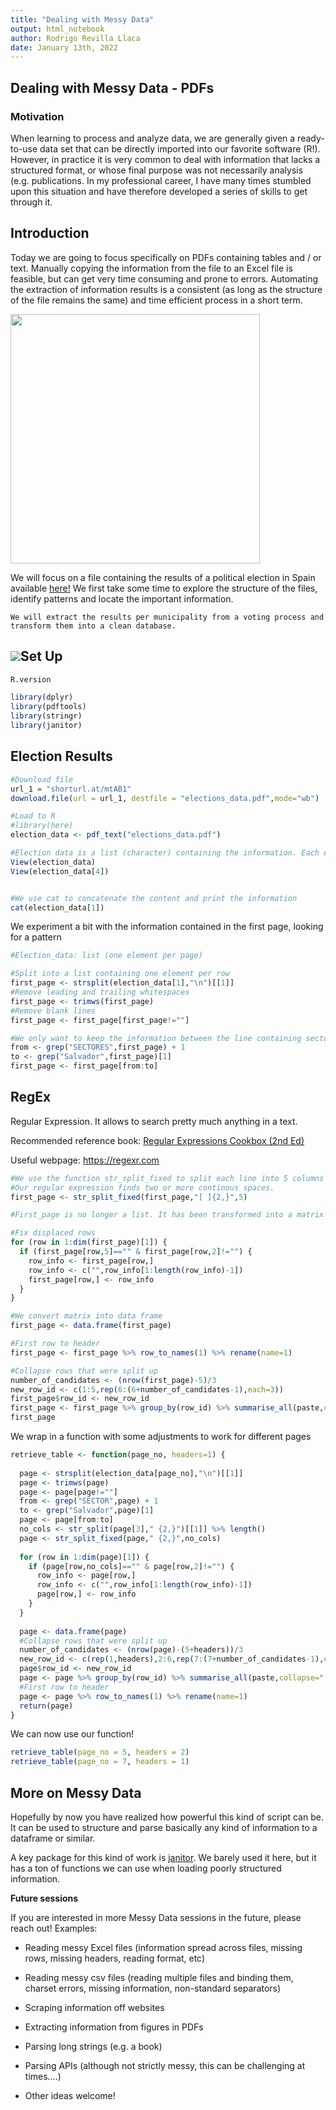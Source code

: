 ```yaml
---
title: "Dealing with Messy Data"
output: html_notebook
author: Rodrigo Revilla Llaca
date: January 13th, 2022
---
```


## Dealing with Messy Data - PDFs

### Motivation

When learning to process and analyze data, we are generally given a ready-to-use data set that can be directly imported into our favorite software (R!). However, in practice it is very common to deal with information that lacks a structured format, or whose final purpose was not necessarily analysis (e.g. publications. In my professional career, I have many times stumbled upon this situation and have therefore developed a series of skills to get through it.

## Introduction

Today we are going to focus specifically on PDFs containing tables and / or text. Manually copying the information from the file to an Excel file is feasible, but can get very time consuming and prone to errors. Automating the extraction of information results is a consistent (as long as the structure of the file remains the same) and time efficient process in a short term.

![](https://i.redd.it/8cgqicqyl4q51.jpg){width="399"}

We will focus on a file containing the results of a political election in Spain available [here!](https://www.urjc.es/images/elecciones_rector/Resultados%20Definitivos%201ª%20Vuelta.pdf) We first take some time to explore the structure of the files, identify patterns and locate the important information.

<!-- -->

    We will extract the results per municipality from a voting process and transform them into a clean database.

## ![](images/sector_votes.png)Set Up

```r
R.version
```

```r
library(dplyr)
library(pdftools)
library(stringr)
library(janitor)
```

## Election Results

```r
#Download file
url_1 = "shorturl.at/mtAB1"
download.file(url = url_1, destfile = "elections_data.pdf",mode="wb")
```

```r
#Load to R
#library(here)
election_data <- pdf_text("elections_data.pdf")

#Election data is a list (character) containing the information. Each element in the list corresponds to a page in the PDF. 
View(election_data)
View(election_data[4])


#We use cat to concatenate the content and print the information
cat(election_data[1])
```

We experiment a bit with the information contained in the first page, looking for a pattern

```r
#Election_data: list (one element per page)

#Split into a list containing one element per row
first_page <- strsplit(election_data[1],"\n")[[1]]
#Remove leading and trailing whitespaces
first_page <- trimws(first_page)
#Remove blank lines
first_page <- first_page[first_page!=""]

#We only want to keep the information between the line containing sector names (A,B,C,D) and the last candidate (Rafael C. van Grieken Salvador)
from <- grep("SECTORES",first_page) + 1
to <- grep("Salvador",first_page)[1]
first_page <- first_page[from:to]
```

## RegEx

Regular Expression. It allows to search pretty much anything in a text.

Recommended reference book: [Regular Expressions Cookbox (2nd Ed)](https://www.oreilly.com/library/view/regular-expressions-cookbook/9781449327453/)

Useful webpage: <https://regexr.com>

```r

#We use the function str_split_fixed to split each line into 5 columns
#Our regular expression finds two or more continous spaces. 
first_page <- str_split_fixed(first_page,"[ ]{2,}",5)

#First_page is no longer a list. It has been transformed into a matrix 

#Fix displaced rows
for (row in 1:dim(first_page)[1]) {
  if (first_page[row,5]=="" & first_page[row,2]!="") {
    row_info <- first_page[row,]
    row_info <- c("",row_info[1:length(row_info)-1])
    first_page[row,] <- row_info
  }
}

#We convert matrix into data frame
first_page <- data.frame(first_page)

#First row to header
first_page <- first_page %>% row_to_names(1) %>% rename(name=1)

#Collapse rows that were split up
number_of_candidates <- (nrow(first_page)-5)/3
new_row_id <- c(1:5,rep(6:(6+number_of_candidates-1),each=3))
first_page$row_id <- new_row_id
first_page <- first_page %>% group_by(row_id) %>% summarise_all(paste,collapse=" ")
first_page
```

We wrap in a function with some adjustments to work for different pages

```r
retrieve_table <- function(page_no, headers=1) {
  
  page <- strsplit(election_data[page_no],"\n")[[1]]
  page <- trimws(page)
  page <- page[page!=""]
  from <- grep("SECTOR",page) + 1
  to <- grep("Salvador",page)[1]
  page <- page[from:to]
  no_cols <- str_split(page[3]," {2,}")[[1]] %>% length()
  page <- str_split_fixed(page," {2,}",no_cols)
  
  for (row in 1:dim(page)[1]) {
    if (page[row,no_cols]=="" & page[row,2]!="") {
      row_info <- page[row,]
      row_info <- c("",row_info[1:length(row_info)-1])
      page[row,] <- row_info
    }
  }
  
  page <- data.frame(page)
  #Collapse rows that were split up
  number_of_candidates <- (nrow(page)-(5+headers))/3
  new_row_id <- c(rep(1,headers),2:6,rep(7:(7+number_of_candidates-1),each=3))
  page$row_id <- new_row_id
  page <- page %>% group_by(row_id) %>% summarise_all(paste,collapse=" ") %>% select(-row_id)
  #First row to header
  page <- page %>% row_to_names(1) %>% rename(name=1)
  return(page)
}
```

We can now use our function!

```r
retrieve_table(page_no = 5, headers = 2)
retrieve_table(page_no = 7, headers = 1)

```

## More on Messy Data

Hopefully by now you have realized how powerful this kind of script can be. It can be used to structure and parse basically any kind of information to a dataframe or similar.

A key package for this kind of work is [janitor](https://cran.r-project.org/web/packages/janitor/vignettes/janitor.html). We barely used it here, but it has a ton of functions we can use when loading poorly structured information.

**Future sessions**

If you are interested in more Messy Data sessions in the future, please reach out! Examples:

-   Reading messy Excel files (information spread across files, missing rows, missing headers, reading format, etc)

-   Reading messy csv files (reading multiple files and binding them, charset errors, missing information, non-standard separators)

-   Scraping information off websites

-   Extracting information from figures in PDFs

-   Parsing long strings (e.g. a book)

-   Parsing APIs (although not strictly messy, this can be challenging at times....)

-   Other ideas welcome!
